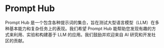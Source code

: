 # Prompt Hub

Prompt Hub 是一个包含各种提示词的集合，旨在测试大型语言模型（LLM）在多种基本能力和复杂任务上的表现。我们希望 Prompt Hub 能帮助您发现有趣的方式来利用、实验和构建基于 LLM 的应用。我们鼓励并欢迎来自 AI 研究和开发社区的贡献。
